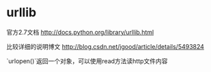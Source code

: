 =urllib=
官方2.7文档 [[http://docs.python.org/library/urllib.html]]

比较详细的说明博文 [[http://blog.csdn.net/jgood/article/details/5493824]]

`urlopen()`返回一个对象，可以使用read方法读http文件内容

